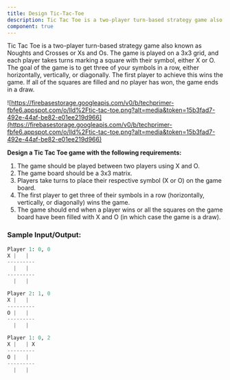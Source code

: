 ```yaml
---
title: Design Tic-Tac-Toe
description: Tic Tac Toe is a two-player turn-based strategy game also known as Noughts and Crosses or Xs and Os. The game is played on a 3x3 grid, and each player takes turns marking a square with their symbol, either X or O. The goal of the game is to get three of your symbols in a row, either horizontally, vertically, or diagonally. The first player to achieve this wins the game. If all of the squares are filled and no player has won, the game ends in a draw.
component: true
---
```


Tic Tac Toe is a two-player turn-based strategy game also known as Noughts and Crosses or Xs and Os. The game is played on a 3x3 grid, and each player takes turns marking a square with their symbol, either X or O. The goal of the game is to get three of your symbols in a row, either horizontally, vertically, or diagonally. The first player to achieve this wins the game. If all of the squares are filled and no player has won, the game ends in a draw.

![https://firebasestorage.googleapis.com/v0/b/techprimer-fbfe6.appspot.com/o/lld%2Ftic-tac-toe.png?alt=media&token=15b3fad7-492e-44af-be82-e01ee219d966](https://firebasestorage.googleapis.com/v0/b/techprimer-fbfe6.appspot.com/o/lld%2Ftic-tac-toe.png?alt=media&token=15b3fad7-492e-44af-be82-e01ee219d966)

**Design a Tic Tac Toe game with the following requirements:**

1. The game should be played between two players using X and O.
2. The game board should be a 3x3 matrix.
3. Players take turns to place their respective symbol (X or O) on the game board.
4. The first player to get three of their symbols in a row (horizontally, vertically, or diagonally) wins the game.
5. The game should end when a player wins or all the squares on the game board have been filled with X and O (in which case the game is a draw).

### Sample Input/Output:

```python
Player 1: 0, 0
X |   |
---------
  |   |
---------
  |   |

Player 2: 1, 0
X |   |
---------
O |   |
---------
  |   |

Player 1: 0, 2
X |   | X
---------
O |   |
---------
  |   |
```
